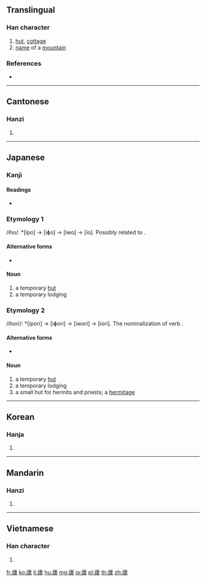 {{also|庐}}
==Translingual==

===Han character===
{{Han char|rn=53|rad=广|as=16|sn=19|four=00217|canj=IYPT|ids=⿸广盧}}

# [[hut]], [[cottage]]
# [[name]] of a [[mountain]]

===References===
* {{Han ref|kx=0352.050|dkj=09535|dj=0665.200|hdz=20907.190|uh=5EEC|ud=24300|bh=C366|bd=50022}}

----

==Cantonese==

===Hanzi===
{{yue-hanzi|jyut=lou4|y=lou4|sim=庐}}

# {{defn|lang=yue|sort=广16}}

----

==Japanese==

===Kanji===
{{ja-kanji|grade=|rs=广16}}

====Readings====
* {{ja-readings|on=[[りょ]] (ryo), [[ろ]] (ro)|kun=[[いおり]] (iori), [[いえ]] (ie)}}

===Etymology 1===
/iho/: *[ipo] → [iɸo] → [iwo] → [io]. Possibly related to {{m|ja|家|tr=ie||house}}.

====Alternative forms====
* {{l|ja|庵}}

====Noun====
{{ja-noun|いお|hhira=いほ}}

# a temporary [[hut]]
# a temporary lodging

===Etymology 2===
/ihori/: *[ipori] → [iɸori] → [iwori] → [iori]. The nominalization of verb {{m|ja|庵る|tr=ioru}}.

====Alternative forms====
* {{l|ja|庵}}

====Noun====
{{ja-noun|いおり|hhira=いほり}}

# a temporary [[hut]]
# a temporary lodging
# a small hut for hermits and priests; a [[hermitage]]

----

==Korean==

===Hanja===
{{ko-hanja|hangeul=려|rv=ryeo|mr=ryŏ}}

# {{defn|lang=ko|sort=广16}}

----

==Mandarin==

===Hanzi===
{{cmn-hanzi|sim=庐|pin=[[lú]] ([[lu2]])|wg=lu<sup>2</sup>}}

# {{defn|lang=cmn|sort=广16}}

----

==Vietnamese==

===Han character===
{{vi-hantu|[[lư]]|rs=广16}}

# {{defn|lang=vi|sort=广16}}

[[fr:廬]]
[[ko:廬]]
[[li:廬]]
[[hu:廬]]
[[mg:廬]]
[[ja:廬]]
[[pl:廬]]
[[th:廬]]
[[zh:廬]]